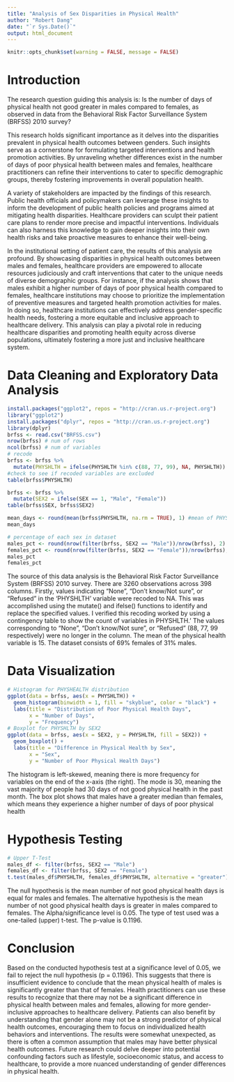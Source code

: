 ---
title: "Analysis of Sex Disparities in Physical Health"
author: "Robert Dang"
date: "`r Sys.Date()`"
output: html_document
---

```{r setup, include=FALSE}
knitr::opts_chunk$set(warning = FALSE, message = FALSE)
```

# Introduction
The research question guiding this analysis is: Is the number of days of physical health not good greater in males compared to females, as observed in data from the Behavioral Risk Factor Surveillance System (BRFSS) 2010 survey?

This research holds significant importance as it delves into the disparities prevalent in physical health outcomes between genders. Such insights serve as a cornerstone for formulating targeted interventions and health promotion activities. By unraveling whether differences exist in the number of days of poor physical health between males and females, healthcare practitioners can refine their interventions to cater to specific demographic groups, thereby fostering improvements in overall population health.

A variety of stakeholders are impacted by the findings of this research. Public health officials and policymakers can leverage these insights to inform the development of public health policies and programs aimed at mitigating health disparities. Healthcare providers can sculpt their patient care plans to render more precise and impactful interventions. Individuals can also harness this knowledge to gain deeper insights into their own health risks and take proactive measures to enhance their well-being.

In the institutional setting of patient care, the results of this analysis are profound. By showcasing disparities in physical health outcomes between males and females, healthcare providers are empowered to allocate resources judiciously and craft interventions that cater to the unique needs of diverse demographic groups. For instance, if the analysis shows that males exhibit a higher number of days of poor physical health compared to females, healthcare institutions may choose to prioritize the implementation of preventive measures and targeted health promotion activities for males. In doing so, healthcare institutions can effectively address gender-specific health needs, fostering a more equitable and inclusive approach to healthcare delivery. This analysis can play a pivotal role in reducing healthcare disparities and promoting health equity across diverse populations, ultimately fostering a more just and inclusive healthcare system.

# Data Cleaning and Exploratory Data Analysis

```{r include= FALSE}
install.packages("ggplot2", repos = "http://cran.us.r-project.org")
library("ggplot2")
install.packages("dplyr", repos = "http://cran.us.r-project.org")
library(dplyr)
brfss <- read.csv("BRFSS.csv")
nrow(brfss) # num of rows
ncol(brfss) # num of variables
# recode
brfss <- brfss %>%
  mutate(PHYSHLTH = ifelse(PHYSHLTH %in% c(88, 77, 99), NA, PHYSHLTH))
#check to see if recoded variables are excluded
table(brfss$PHYSHLTH)

brfss <- brfss %>%
  mutate(SEX2 = ifelse(SEX == 1, "Male", "Female"))
table(brfss$SEX, brfss$SEX2)

mean_days <- round(mean(brfss$PHYSHLTH, na.rm = TRUE), 1) #mean of PHYSHLTH
mean_days

# percentage of each sex in dataset
males_pct <- round(nrow(filter(brfss, SEX2 == "Male"))/nrow(brfss), 2) * 100
females_pct <- round(nrow(filter(brfss, SEX2 == "Female"))/nrow(brfss), 2) * 100
males_pct
females_pct

```

The source of this data analysis is the Behavioral Risk Factor Surveillance System (BRFSS) 2010 survey. There are 3260 observations across 398 columns. Firstly, values indicating "None", "Don’t know/Not sure", or "Refused" in the 'PHYSHLTH' variable were recoded to NA. This was accomplished using the mutate() and ifelse() functions to identify and replace the specified values. I verified this recoding worked by using a contingency table to show the count of variables in PHYSHLTH.' The values corresponding to "None", "Don’t know/Not sure", or "Refused" (88, 77, 99 respectively) were no longer in the column. The mean of the physical health variable is 15. The dataset consists of 69% females of 31% males.

# Data Visualization


```{r pressure, echo=FALSE}

# Histogram for PHYSHEALTH distribution
ggplot(data = brfss, aes(x = PHYSHLTH)) +
  geom_histogram(binwidth = 1, fill = "skyblue", color = "black") +
  labs(title = "Distribution of Poor Physical Health Days",
       x = "Number of Days",
       y = "Frequency")
# Boxplot for PHYSHLTH by SEX2
ggplot(data = brfss, aes(x = SEX2, y = PHYSHLTH, fill = SEX2)) +
  geom_boxplot() +
  labs(title = "Difference in Physical Health by Sex",
       x = "Sex",
       y = "Number of Poor Physical Health Days")


```

The histogram is left-skewed, meaning there is more frequency for variables on the end of the x-axis (the right). The mode is 30, meaning the vast majority of people had 30 days of not good physical health in the past month. The box plot shows that males have a greater median than females, which means they experience a higher number of days of poor physical health

# Hypothesis Testing

```{r include = FALSE}
# Upper T-Test
males_df <- filter(brfss, SEX2 == "Male")
females_df <- filter(brfss, SEX2 == "Female")
t.test(males_df$PHYSHLTH, females_df$PHYSHLTH, alternative = "greater")

```
The null hypothesis is the mean number of not good physical health days is equal for males and females. The alternative hypothesis is the mean number of not good physical health days is greater in males compared to females. The Alpha/significance level is 0.05. The type of test used was a one-tailed (upper) t-test. The p-value is 0.1196.

# Conclusion
Based on the conducted hypothesis test at a significance level of 0.05, we fail to reject the null hypothesis (p = 0.1196). This suggests that there is insufficient evidence to conclude that the mean physical health of males is significantly greater than that of females. Health practitioners can use these results to recognize that there may not be a significant difference in physical health between males and females, allowing for more gender-inclusive approaches to healthcare delivery. Patients can also benefit by understanding that gender alone may not be a strong predictor of physical health outcomes, encouraging them to focus on individualized health behaviors and interventions. The results were somewhat unexpected, as there is often a common assumption that males may have better physical health outcomes. Future research could delve deeper into potential confounding factors such as lifestyle, socioeconomic status, and access to healthcare, to provide a more nuanced understanding of gender differences in physical health.


